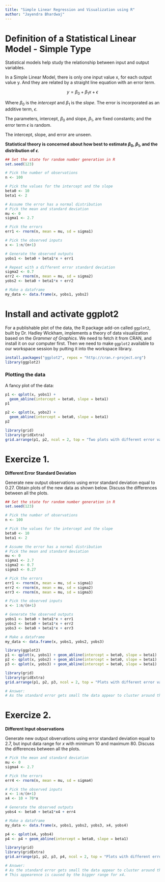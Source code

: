 ```yaml
---
title: "Simple Linear Regression and Visualization using R"
author: "Jayendra Bhardwaj"
---
```





# Definition of a Statistical Linear Model - Simple Type

Statistical models help study the relationship between input and output variables.

In a Simple Linear Model, there is only one input value x, for each output value y. And they are related by a straight line equation with an error term.

$$ y = \beta_0 + \beta_1  x + \epsilon $$

Where $\beta_0$ is the _intercept_ and $\beta_1$ is the _slope_. The error is incorporated as an additive term, $\epsilon$.

The parameters, intercept, $\beta_0$ and slope, $\beta_1$, are fixed constants; and the error term $\epsilon$ is random. 

The intercept, slope, and error are unseen. 

**Statistical theory is concerned about how best to estimate $\beta_0$, $\beta_1$, and the distribution of $\epsilon$**.  


```r
## Set the state for random number generation in R
set.seed(123)

# Pick the number of observations
n <- 100

# Pick the values for the intercept and the slope
beta0 <- 10
beta1 <- 2

# Assume the error has a normal distribution
# Pick the mean and standard deviation
mu <- 0
sigma1 <- 2.7

# Pick the errors
err1 <- rnorm(n, mean = mu, sd = sigma1)

# Pick the observed inputs
x <- 1:n/(n+1)

# Generate the observed outputs
yobs1 <- beta0 + beta1*x + err1

# Repeat with a different error standard deviation
sigma2 <- 0.7
err2 <- rnorm(n, mean = mu, sd = sigma2)
yobs2 <- beta0 + beta1*x + err2

# Make a dataframe
my_data <- data.frame(x, yobs1, yobs2)

```

# Install and activate ggplot2

For a publishable plot of the data, the R package add-on called `ggplot2`, built by Dr. Hadley Wickham, implements a theory of data visualization based on the _Grammer of Graphics_. We need to fetch it from CRAN, and install it on our computer first. Then we need to make `ggplot2` available to our workspace session by putting it into the workspace library.

```r
install.packages("ggplot2", repos = "http://cran.r-project.org")
library(ggplot2)
```


### Plotting the data

A fancy plot of the data:

```r
p1 <- qplot(x, yobs1) + 
  geom_abline(intercept = beta0, slope = beta1)
p1
```

```r
p2 <- qplot(x, yobs2) + 
  geom_abline(intercept = beta0, slope = beta1)
p2
```

```r
library(grid)
library(gridExtra)
grid.arrange(p1, p2, ncol = 2, top = "Two plots with different error variances")
```

# Exercize 1. 

**Different Error Standard Deviation**

Generate new output observations using error standard deviation equal to $0.27$. Obtain plots of the new data as shown below.  Discuss the differences between all the plots.

```r
## Set the state for random number generation in R
set.seed(123)

# Pick the number of observations
n <- 100

# Pick the values for the intercept and the slope
beta0 <- 10
beta1 <- 2

# Assume the error has a normal distribution
# Pick the mean and standard deviation
mu <- 0
sigma1 <- 2.7
sigma2 <- 0.7
sigma3 <- 0.27

# Pick the errors
err1 <- rnorm(n, mean = mu, sd = sigma1)
err2 <- rnorm(n, mean = mu, sd = sigma2)
err3 <- rnorm(n, mean = mu, sd = sigma3)

# Pick the observed inputs
x <- 1:n/(n+1)

# Generate the observed outputs
yobs1 <- beta0 + beta1*x + err1
yobs2 <- beta0 + beta1*x + err2
yobs3 <- beta0 + beta1*x + err3

# Make a dataframe
my_data <- data.frame(x, yobs1, yobs2, yobs3)
```

```r
library(ggplot2)
p1 <- qplot(x, yobs1) + geom_abline(intercept = beta0, slope = beta1)
p2 <- qplot(x, yobs2) + geom_abline(intercept = beta0, slope = beta1)
p3 <- qplot(x, yobs3) + geom_abline(intercept = beta0, slope = beta1)
```

```r
library(grid)
library(gridExtra)
grid.arrange(p1, p2, p3, ncol = 2, top = "Plots with different error variances")
```

```r
# Answer:
# As the standard error gets small the data appear to cluster around the true line tightly since the x range is the same in all the plots  
```


# Exercize 2. 

**Different Input observations**

Generate new output obvervations using error standard deviation equal to $2.7$, but input data range for $x$ with minimum $10$ and maximum $80$. Discuss the differences between all the plots. 

```r
# Pick the mean and standard deviation
mu <- 0
sigma4 <- 2.7

# Pick the errors
err4 <- rnorm(n, mean = mu, sd = sigma4)

# Pick the observed inputs
x <- 1:n/(n+1)
x4 <- 10 + 70*x

# Generate the observed outputs
yobs4 <- beta0 + beta1*x4 + err4

# Make a dataframe
my_data <- data.frame(x, yobs1, yobs2, yobs3, x4, yobs4)
```

```r
p4 <- qplot(x4, yobs4)
p4 <- p4 + geom_abline(intercept = beta0, slope = beta1)
```

```r
library(grid)
library(gridExtra)
grid.arrange(p1, p2, p3, p4, ncol = 2, top = "Plots with different error variances")
```

```r
# Answer:
# As the standard error gets small the data appear to cluster around the true line tightly since the x range is the same in three plots; but, in the plot with x4 the data also appears to cluster tightly even though the standard error is the same as the first plot. 
# This appearence is caused by the bigger range for x4.
```


